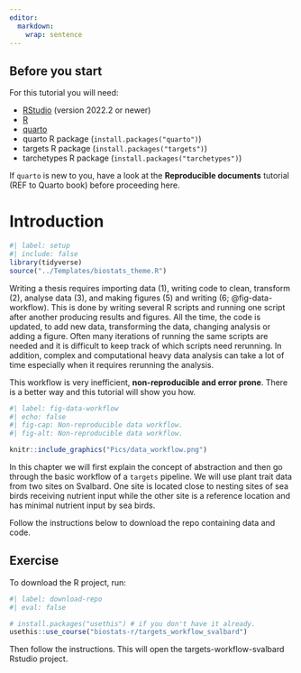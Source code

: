 ```yaml
---
editor: 
  markdown: 
    wrap: sentence
---
```


::: callout-note
## Before you start

For this tutorial you will need:

-   [RStudio](https://www.rstudio.com/products/rstudio/) (version 2022.2 or newer)
-   [R](https://cran.r-project.org/)
-   [quarto](https://quarto.org/docs/get-started/ "Download quarto")
-   quarto R package (`install.packages("quarto")`)
-   targets R package (`install.packages("targets")`)
-   tarchetypes R package (`install.packages("tarchetypes")`)

If `quarto` is new to you, have a look at the **Reproducible documents** tutorial (REF to Quarto book) before proceeding here.
:::

# Introduction

```r
#| label: setup
#| include: false
library(tidyverse)
source("../Templates/biostats_theme.R")
```

Writing a thesis requires importing data (1), writing code to clean, transform (2), analyse data (3), and making figures (5) and writing (6; @fig-data-workflow).
This is done by writing several R scripts and running one script after another producing results and figures.
All the time, the code is updated, to add new data, transforming the data, changing analysis or adding a figure.
Often many iterations of running the same scripts are needed and it is difficult to keep track of which scripts need rerunning.
In addition, complex and computational heavy data analysis can take a lot of time especially when it requires rerunning the analysis.

This workflow is very inefficient, **non-reproducible and error prone**.
There is a better way and this tutorial will show you how.

```r
#| label: fig-data-workflow
#| echo: false
#| fig-cap: Non-reproducible data workflow.
#| fig-alt: Non-reproducible data workflow.

knitr::include_graphics("Pics/data_workflow.png")
```

In this chapter we will first explain the concept of abstraction and then go through the basic workflow of a `targets` pipeline.
We will use plant trait data from two sites on Svalbard.
One site is located close to nesting sites of sea birds receiving nutrient input while the other site is a reference location and has minimal nutrient input by sea birds.

Follow the instructions below to download the repo containing data and code.

::: callout-note
## Exercise

To download the R project, run:

```r
#| label: download-repo
#| eval: false

# install.packages("usethis") # if you don't have it already.
usethis::use_course("biostats-r/targets_workflow_svalbard")
```

Then follow the instructions.
This will open the targets-workflow-svalbard Rstudio project.
:::
